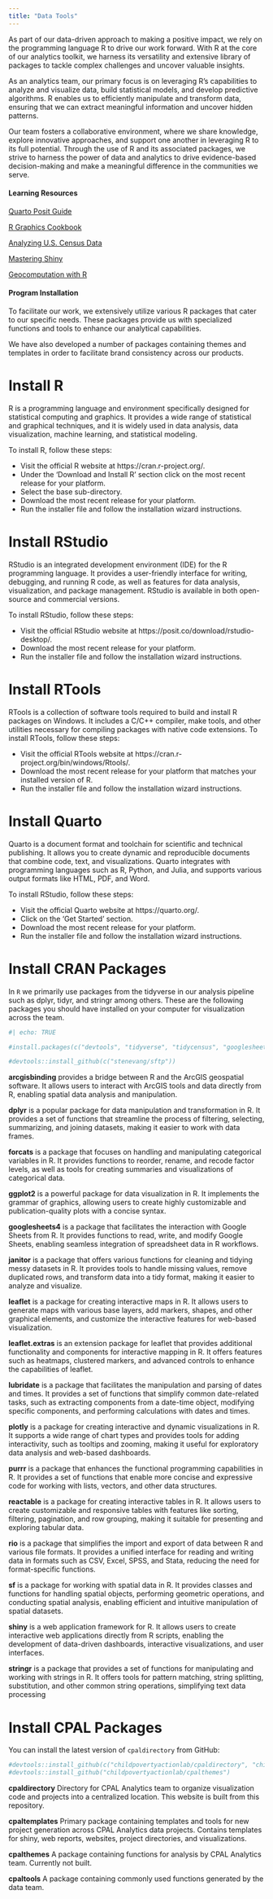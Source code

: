 ```yaml
---
title: "Data Tools"
---
```


As part of our data-driven approach to making a positive impact, we rely on the programming language R to drive our work forward. With R at the core of our analytics toolkit, we harness its versatility and extensive library of packages to tackle complex challenges and uncover valuable insights.

As an analytics team, our primary focus is on leveraging R's capabilities to analyze and visualize data, build statistical models, and develop predictive algorithms. R enables us to efficiently manipulate and transform data, ensuring that we can extract meaningful information and uncover hidden patterns.

Our team fosters a collaborative environment, where we share knowledge, explore innovative approaches, and support one another in leveraging R to its full potential. Through the use of R and its associated packages, we strive to harness the power of data and analytics to drive evidence-based decision-making and make a meaningful difference in the communities we serve.

#### Learning Resources
[Quarto Posit Guide](https://quarto.org/docs/guide/)

[R Graphics Cookbook](https://r-graphics.org/)

[Analyzing U.S. Census Data](https://walker-data.com/census-r/)

[Mastering Shiny](https://mastering-shiny.org/index.html)

[Geocomputation with R](https://r.geocompx.org/)

#### Program Installation

To facilitate our work, we extensively utilize various R packages that cater to our specific needs. These packages provide us with specialized functions and tools to enhance our analytical capabilities.

We have also developed a number of packages containing themes and templates in order to facilitate brand consistency across our products.

# Install R

R is a programming language and environment specifically designed for statistical computing and graphics. It provides a wide range of statistical and graphical techniques, and it is widely used in data analysis, data visualization, machine learning, and statistical modeling.

To install R, follow these steps:

* Visit the official R website at https://cran.r-project.org/.
* Under the 'Download and Install R' section click on the most recent release for your platform.
* Select the base sub-directory.
* Download the most recent release for your platform.
* Run the installer file and follow the installation wizard instructions.

# Install RStudio

RStudio is an integrated development environment (IDE) for the R programming language. It provides a user-friendly interface for writing, debugging, and running R code, as well as features for data analysis, visualization, and package management. RStudio is available in both open-source and commercial versions.

To install RStudio, follow these steps:

* Visit the official RStudio website at https://posit.co/download/rstudio-desktop/.
* Download the most recent release for your platform.
* Run the installer file and follow the installation wizard instructions.

# Install RTools

RTools is a collection of software tools required to build and install R packages on Windows. It includes a C/C++ compiler, make tools, and other utilities necessary for compiling packages with native code extensions.
To install RTools, follow these steps:

* Visit the official RTools website at https://cran.r-project.org/bin/windows/Rtools/.
* Download the most recent release for your platform that matches your installed version of R.
* Run the installer file and follow the installation wizard instructions.

# Install Quarto

Quarto is a document format and toolchain for scientific and technical publishing. It allows you to create dynamic and reproducible documents that combine code, text, and visualizations. Quarto integrates with programming languages such as R, Python, and Julia, and supports various output formats like HTML, PDF, and Word.

To install RStudio, follow these steps:

* Visit the official Quarto website at https://quarto.org/.
* Click on the 'Get Started' section.
* Download the most recent release for your platform.
* Run the installer file and follow the installation wizard instructions.

# Install CRAN Packages
In `R` we primarily use packages from the tidyverse in our analysis pipeline such as dplyr, tidyr, and stringr among others. These are the following packages you should have installed on your computer for visualization across the team.

```r
#| echo: TRUE

#install.packages(c("devtools", "tidyverse", "tidycensus", "googlesheets4", "sf", "arcgisbinding", "tidygeocoder", "tigris", "shiny", "leaflet", "leaflet.extra", "reactble", "DT", ))

#devtools::install_github(c("stenevang/sftp"))

```

**arcgisbinding** provides a bridge between R and the ArcGIS geospatial software. It allows users to interact with ArcGIS tools and data directly from R, enabling spatial data analysis and manipulation.

**dplyr** is a popular package for data manipulation and transformation in R. It provides a set of functions that streamline the process of filtering, selecting, summarizing, and joining datasets, making it easier to work with data frames.

**forcats** is a package that focuses on handling and manipulating categorical variables in R. It provides functions to reorder, rename, and recode factor levels, as well as tools for creating summaries and visualizations of categorical data.

**ggplot2** is a powerful package for data visualization in R. It implements the grammar of graphics, allowing users to create highly customizable and publication-quality plots with a concise syntax.

**googlesheets4** is a package that facilitates the interaction with Google Sheets from R. It provides functions to read, write, and modify Google Sheets, enabling seamless integration of spreadsheet data in R workflows.

**janitor** is a package that offers various functions for cleaning and tidying messy datasets in R. It provides tools to handle missing values, remove duplicated rows, and transform data into a tidy format, making it easier to analyze and visualize.

**leaflet** is a package for creating interactive maps in R. It allows users to generate maps with various base layers, add markers, shapes, and other graphical elements, and customize the interactive features for web-based visualization.

**leaflet.extras** is an extension package for leaflet that provides additional functionality and components for interactive mapping in R. It offers features such as heatmaps, clustered markers, and advanced controls to enhance the capabilities of leaflet.

**lubridate** is a package that facilitates the manipulation and parsing of dates and times. It provides a set of functions that simplify common date-related tasks, such as extracting components from a date-time object, modifying specific components, and performing calculations with dates and times.

**plotly** is a package for creating interactive and dynamic visualizations in R. It supports a wide range of chart types and provides tools for adding interactivity, such as tooltips and zooming, making it useful for exploratory data analysis and web-based dashboards.

**purrr** is a package that enhances the functional programming capabilities in R. It provides a set of functions that enable more concise and expressive code for working with lists, vectors, and other data structures.

**reactable** is a package for creating interactive tables in R. It allows users to create customizable and responsive tables with features like sorting, filtering, pagination, and row grouping, making it suitable for presenting and exploring tabular data.

**rio** is a package that simplifies the import and export of data between R and various file formats. It provides a unified interface for reading and writing data in formats such as CSV, Excel, SPSS, and Stata, reducing the need for format-specific functions.

**sf** is a package for working with spatial data in R. It provides classes and functions for handling spatial objects, performing geometric operations, and conducting spatial analysis, enabling efficient and intuitive manipulation of spatial datasets.

**shiny** is a web application framework for R. It allows users to create interactive web applications directly from R scripts, enabling the development of data-driven dashboards, interactive visualizations, and user interfaces.

**stringr** is a package that provides a set of functions for manipulating and working with strings in R. It offers tools for pattern matching, string splitting, substitution, and other common string operations, simplifying text data processing

# Install CPAL Packages

You can install the latest version of `cpaldirectory` from GitHub:

```r
#devtools::install_github(c("childpovertyactionlab/cpaldirectory", "childpovertyactionlab/cpaltemplates", "childpovertyactionlab/cpaltools"))
#devtools::install_github("childpovertyactionlab/cpalthemes")
```

**cpaldirectory** Directory for CPAL Analytics team to organize visualization code and projects into a centralized location. This website is built from this repository.

**cpaltemplates** Primary package containing templates and tools for new project generation across CPAL Analytics data projects. Contains templates for shiny, web reports, websites, project directories, and visualizations.

**cpalthemes** A package containing functions for analysis by CPAL Analytics team. Currently not built.

**cpaltools** A package containing commonly used functions generated by the data team.
